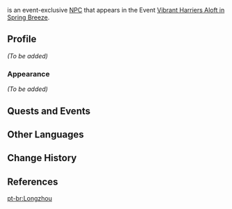 {{Meta
<!-- Remove this template after adding the missing info -->
|missing_NPC_profile  = yes
}}
{{Character Infobox
|type             = Event NPC
|image            = NPC Longzhou.png
|realname         = <!-- Optional, if different from in-game name -->
|deceased         = <!-- Past (for deceased prior to events of the game) or free response -->
|region           = Liyue
|location         = Liyue
|affiliation      = Communications Office
|title            = Communications Office Staff

|ancestry         = <!-- Clan/family -->
|father           = 
|mother           = 
|spouse           = 
|sibling          = 
|child            = 
|relative         = 

|voiceEN          = [[imdb:nm13157532|Jack Stansbury]]<ref>Twitter: [https://twitter.com/JackStansburyVO/status/1758651910062497883 EN VA Self Announcement]</ref>
|voiceCN          = 
|voiceJP          = 
|voiceKR          = 
|dialoguereward   = 
}}
{{Lang|'''Longzhou'''|zh=陇舟|zh_rm=Lǒngzhōu}} is an event-exclusive [[NPC]] that appears in the Event [[Vibrant Harriers Aloft in Spring Breeze]].

==Profile==
''(To be added)''

===Appearance===
''(To be added)''

==Quests and Events==
{{Quests and Events}}
<!--
==Dialogue==
{{Dialogue Start}}
{{Dialogue End}}-->

==Other Languages==
{{Other Languages|default_hidden=1
|en      = Longzhou
|zhs     = 陇舟
|zhs_rm  = Lǒngzhōu
|zht     = 隴舟
|zht_rm  = Lǒngzhōu
|ja      = 隴舟
|ja_rm   = Roushuu{{Assumed}}
|ko      = 용주
|ko_rm   = 
|es      = Longzhou
|fr      = Longzhou
|ru      = Лун Чжоу
|th      = Longzhou
|vi      = Longzhou
|de      = Longzhou
|id      = Longzhou
|pt      = Longzhou
|tr      = Longzhou
|it      = Longzhou
}}

==Change History==
{{Change History|4.4}}

==References==
{{Reflist}}

[[pt-br:Longzhou]]